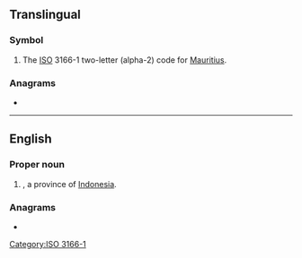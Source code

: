 ==Translingual==

===Symbol===
{{head|mul|symbol}}

# The [[ISO]] 3166-1 two-letter (alpha-2) code for [[Mauritius]].

===Anagrams===
* {{l|mul|UM}}

[[Category:ISO 3166-1]]

----

==English==

===Proper noun===
{{en-proper noun}}

# {{abbr of|en|[[North Maluku]]|nodot=1}}, a province of [[Indonesia]].

===Anagrams===
* {{anagrams|en|a=mu|'um|-um|UM|um|um-}}